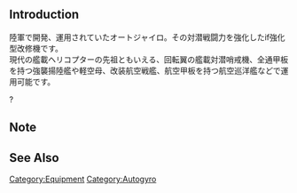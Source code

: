 {{EquipmentInfo|324}}

==Introduction==
陸軍で開発、運用されていたオートジャイロ。その対潜戦闘力を強化したif強化型改修機です。<br>現代の艦載ヘリコプターの先祖ともいえる、回転翼の艦載対潜哨戒機、全通甲板を持つ強襲揚陸艦や軽空母、改装航空戦艦、航空甲板を持つ航空巡洋艦などで運用可能です。

?

==Note==


==See Also==

{{Equipmentlist}}
[[Category:Equipment]]
[[Category:Autogyro]]